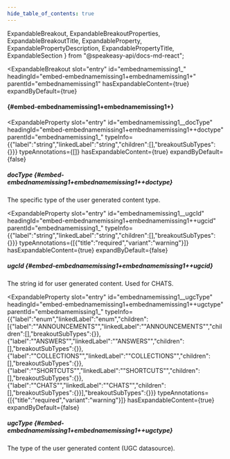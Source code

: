 ```yaml
---
hide_table_of_contents: true
---
```

  ExpandableBreakout,
  ExpandableBreakoutProperties,
  ExpandableBreakoutTitle,
  ExpandableProperty,
  ExpandablePropertyDescription,
  ExpandablePropertyTitle,
  ExpandableSection
} from "@speakeasy-api/docs-md-react";

<ExpandableSection>

<ExpandableBreakout
  slot="entry"
  id="embednamemissing1_"
  headingId="embed-embednamemissing1+embednamemissing1+"
  parentId="embednamemissing1"
  hasExpandableContent={true}
  expandByDefault={true}
>

<ExpandableBreakoutTitle slot="title">

####  \{#embed-embednamemissing1+embednamemissing1+\}

</ExpandableBreakoutTitle>

<ExpandableBreakoutProperties slot="properties">

<ExpandableProperty
  slot="entry"
  id="embednamemissing1__docType"
  headingId="embed-embednamemissing1+embednamemissing1++doctype"
  parentId="embednamemissing1_"
  typeInfo={{"label":"string","linkedLabel":"string","children":[],"breakoutSubTypes":{}}}
  typeAnnotations={[]}
  hasExpandableContent={true}
  expandByDefault={false}
>

<ExpandablePropertyTitle slot="title">

##### docType \{#embed-embednamemissing1+embednamemissing1++doctype\}

</ExpandablePropertyTitle>

<ExpandablePropertyDescription slot="description">

The specific type of the user generated content type.

</ExpandablePropertyDescription>

</ExpandableProperty>

<ExpandableProperty
  slot="entry"
  id="embednamemissing1__ugcId"
  headingId="embed-embednamemissing1+embednamemissing1++ugcid"
  parentId="embednamemissing1_"
  typeInfo={{"label":"string","linkedLabel":"string","children":[],"breakoutSubTypes":{}}}
  typeAnnotations={[{"title":"required","variant":"warning"}]}
  hasExpandableContent={true}
  expandByDefault={false}
>

<ExpandablePropertyTitle slot="title">

##### ugcId \{#embed-embednamemissing1+embednamemissing1++ugcid\}

</ExpandablePropertyTitle>

<ExpandablePropertyDescription slot="description">

The string id for user generated content. Used for CHATS.

</ExpandablePropertyDescription>

</ExpandableProperty>

<ExpandableProperty
  slot="entry"
  id="embednamemissing1__ugcType"
  headingId="embed-embednamemissing1+embednamemissing1++ugctype"
  parentId="embednamemissing1_"
  typeInfo={{"label":"enum","linkedLabel":"enum","children":[{"label":"\"ANNOUNCEMENTS\"","linkedLabel":"\"ANNOUNCEMENTS\"","children":[],"breakoutSubTypes":{}},{"label":"\"ANSWERS\"","linkedLabel":"\"ANSWERS\"","children":[],"breakoutSubTypes":{}},{"label":"\"COLLECTIONS\"","linkedLabel":"\"COLLECTIONS\"","children":[],"breakoutSubTypes":{}},{"label":"\"SHORTCUTS\"","linkedLabel":"\"SHORTCUTS\"","children":[],"breakoutSubTypes":{}},{"label":"\"CHATS\"","linkedLabel":"\"CHATS\"","children":[],"breakoutSubTypes":{}}],"breakoutSubTypes":{}}}
  typeAnnotations={[{"title":"required","variant":"warning"}]}
  hasExpandableContent={true}
  expandByDefault={false}
>

<ExpandablePropertyTitle slot="title">

##### ugcType \{#embed-embednamemissing1+embednamemissing1++ugctype\}

</ExpandablePropertyTitle>

<ExpandablePropertyDescription slot="description">

The type of the user generated content (UGC datasource).

</ExpandablePropertyDescription>

</ExpandableProperty>

</ExpandableBreakoutProperties>

</ExpandableBreakout>

</ExpandableSection>